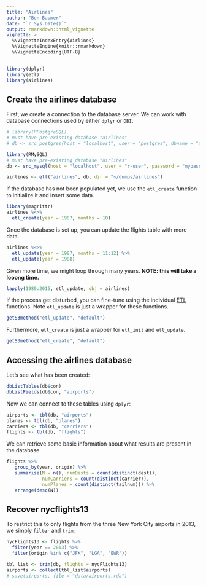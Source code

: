 ```yaml
---
title: "Airlines"
author: "Ben Baumer"
date: "`r Sys.Date()`"
output: rmarkdown::html_vignette
vignette: >
  %\VignetteIndexEntry{Airlines}
  %\VignetteEngine{knitr::rmarkdown}
  %\VignetteEncoding{UTF-8}
---
```


```r
library(dplyr)
library(etl)
library(airlines)
```

## Create the airlines database

First, we create a connection to the database server. We can work with database connections used by either `dplyr` or `DBI`. 

```r
# library(RPostgreSQL)
# must have pre-existing database "airlines"
# db <- src_postgres(host = "localhost", user = "postgres", dbname = "airlines")
```

```r
library(RMySQL)
# must have pre-existing database "airlines"
db <- src_mysql(host = "localhost", user = "r-user", password = "mypass", dbname = "airlines")
```

```r
airlines <- etl("airlines", db, dir = "~/dumps/airlines")
```

If the database has not been populated yet, we use the `etl_create` function to initialize it and insert some data. 

```r
library(magrittr)
airlines %<>%
  etl_create(year = 1987, months = 10)
```

Once the database is set up, you can update the flights table with more data.  

```r
airlines %<>%
  etl_update(year = 1987, months = 11:12) %>%
  etl_update(year = 1988)
```

Given more time, we might loop through many years. **NOTE: this will take a looong time.**

```r
lapply(1989:2015, etl_update, obj = airlines)
```

If the process get disturbed, you can fine-tune using the individual [ETL](https://github.com/beanumber/etl/blob/master/README.md) functions. Note `etl_update` is just a wrapper for these functions.

```r
getS3method("etl_update", "default")
```

Furthermore, `etl_create` is just a wrapper for `etl_init` and `etl_update`.

```r
getS3method("etl_create", "default")
```

## Accessing the airlines database

Let's see what has been created:

```r
dbListTables(db$con)
dbListFields(db$con, "airports")
```

Now we can connect to these tables using `dplyr`:

```r
airports <- tbl(db, "airports")
planes <- tbl(db, "planes")
carriers <- tbl(db, "carriers")
flights <- tbl(db, "flights")
```

We can retrieve some basic information about what results are present in the database. 

```r
flights %>%
   group_by(year, origin) %>%
   summarise(N = n(), numDests = count(distinct(dest)), 
             numCarriers = count(distinct(carrier)), 
             numPlanes = count(distinct(tailnum))) %>%
   arrange(desc(N))
```

## Recover nycflights13

To restrict this to only flights from the three New York City airports in 2013, we simply `filter` and `trim`:

```r
nycFlights13 <- flights %>%
  filter(year == 2013) %>%
  filter(origin %in% c("JFK", "LGA", "EWR"))

tbl_list <- trim(db, flights = nycFlights13)
airports <- collect(tbl_list$airports)
# save(airports, file = "data/airports.rda")
```